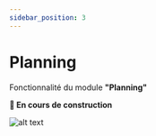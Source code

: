 ```yaml
---
sidebar_position: 3
---
```



# Planning

Fonctionnalité du module **"Planning"**

**🚧 En cours de construction**

![alt text]("/../../../static/img/illustration/Bricklayer-bro.svg)

<DocCardList />
